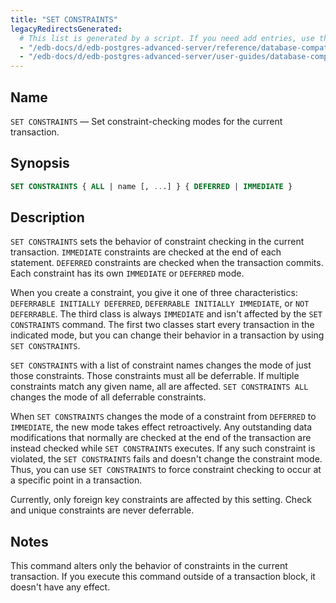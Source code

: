 ```yaml
---
title: "SET CONSTRAINTS"
legacyRedirectsGenerated:
  # This list is generated by a script. If you need add entries, use the `legacyRedirects` key.
  - "/edb-docs/d/edb-postgres-advanced-server/reference/database-compatibility-for-oracle-developers-reference-guide/9.6/Database_Compatibility_for_Oracle_Developers_Reference_Guide.1.089.html"
  - "/edb-docs/d/edb-postgres-advanced-server/user-guides/database-compatibility-for-oracle-developers-guide/9.5/Database_Compatibility_for_Oracle_Developers_Guide.1.115.html"
---
```


<div id="set_constraints" class="registered_link"></div>

## Name

`SET CONSTRAINTS` &mdash; Set constraint-checking modes for the current transaction.

## Synopsis

```sql
SET CONSTRAINTS { ALL | name [, ...] } { DEFERRED | IMMEDIATE }
```

## Description

`SET CONSTRAINTS` sets the behavior of constraint checking in the current transaction. `IMMEDIATE` constraints are checked at the end of each statement. `DEFERRED` constraints are checked when the transaction commits. Each constraint has its own `IMMEDIATE` or `DEFERRED` mode.

When you create a constraint, you give it one of three characteristics: `DEFERRABLE INITIALLY DEFERRED`, `DEFERRABLE INITIALLY IMMEDIATE`, or `NOT DEFERRABLE`. The third class is always `IMMEDIATE` and isn't affected by the `SET CONSTRAINTS` command. The first two classes start every transaction in the indicated mode, but you can change their behavior in a transaction by using `SET CONSTRAINTS`.

`SET CONSTRAINTS` with a list of constraint names changes the mode of just those constraints. Those constraints must all be deferrable. If multiple constraints match any given name, all are affected. `SET CONSTRAINTS ALL` changes the mode of all deferrable constraints.

When `SET CONSTRAINTS` changes the mode of a constraint from `DEFERRED` to `IMMEDIATE`, the new mode takes effect retroactively. Any outstanding data modifications that normally are checked at the end of the transaction are instead checked while `SET CONSTRAINTS` executes. If any such constraint is violated, the `SET CONSTRAINTS` fails and doesn't change the constraint mode. Thus, you can use `SET CONSTRAINTS` to force constraint checking to occur at a specific point in a transaction.

Currently, only foreign key constraints are affected by this setting. Check and unique constraints are never deferrable.

## Notes

This command alters only the behavior of constraints in the current transaction. If you execute this command outside of a transaction block, it doesn't have any effect.
